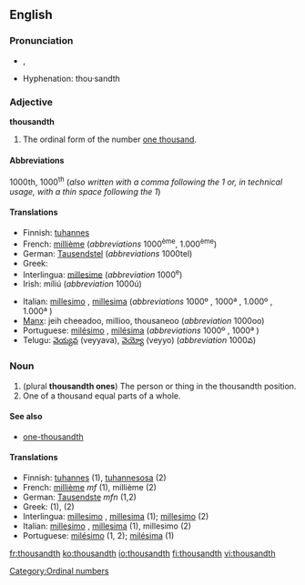 ==English==

===Pronunciation===
*{{IPA|/ˈθaʊznθ/}}, {{SAMPA|/"TaUznT/}}
*Hyphenation: thou·sandth

===Adjective===
'''thousandth'''

# The ordinal form of the number [[thousand|one thousand]].

====Abbreviations====
1000th, 1000<sup>th</sup> (''also written with a comma following the 1 or, in technical usage, with a thin space following the 1'')

====Translations====
{{top}}
*Finnish: [[tuhannes]]
*French: [[millième]] (''abbreviations'' 1000<sup>ème</sup>, 1.000<sup>ème</sup>)
*German: [[Tausendstel]] (''abbreviations'' 1000tel)
*Greek: {{t|el|χιλιοστός}}
*Interlingua: [[millesime]] (''abbreviation'' 1000<sup>e</sup>)
*Irish: míliú (''abbreviation'' 1000ú)
{{mid}}
*Italian: [[millesimo]] {{m}}, [[millesima]] {{f}} (''abbreviations'' 1000º {{m}}, 1000ª {{f}}, 1.000º {{m}}, 1.000ª {{f}})
*[[Manx]]: jeih cheeadoo, millioo, thousaneoo (''abbreviation'' 1000oo)
*Portuguese: [[milésimo]] {{m}}, [[milésima]] {{f}} (''abbreviations'' 1000º {{m}}, 1000ª {{f}})
*Telugu: [[వెయ్యవ]] (veyyava), [[వెయ్యో]] (veyyo) (''abbreviation'' 1000వ)
{{bottom}}

===Noun===
{{en-noun}}

# (plural '''thousandth ones''') The person or thing in the thousandth position.
# One of a thousand equal parts of a whole.

====See also====
*[[one-thousandth]]

====Translations====
*Finnish: [[tuhannes]] (1), [[tuhannesosa]] (2)
*French: [[millième]] ''mf'' (1), millième {{m}} (2)
*German: [[Tausendste]] ''mfn'' (1,2)
*Greek: {{t|el|χιλιοστός}} (1), {{t|el|χιλιοστό|n}} (2)
*Interlingua: [[millesimo]] {{m}}, [[millesima]] {{f}} (1); [[millesimo]] (2)
*Italian: [[millesimo]] {{m}}, [[millesima]] {{f}} (1), millesimo {{m}} (2)
*Portuguese: [[milésimo]] {{m}} (1, 2); [[milésima]] {{f}} (1)

[[Category:Ordinal numbers]]

[[fr:thousandth]]
[[ko:thousandth]]
[[io:thousandth]]
[[fi:thousandth]]
[[vi:thousandth]]